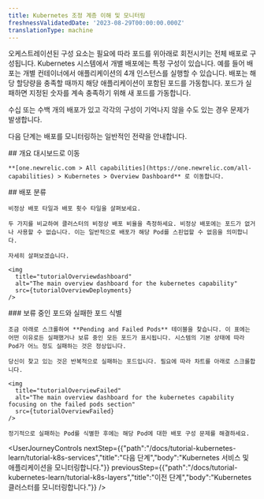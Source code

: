 ```yaml
---
title: Kubernetes 조정 계층 이해 및 모니터링
freshnessValidatedDate: '2023-08-29T00:00:00.000Z'
translationType: machine
---
```





오케스트레이션된 구성 요소는 필요에 따라 포드를 위아래로 회전시키는 전체 배포로 구성됩니다. Kubernetes 시스템에서 개별 배포에는 특정 구성이 있습니다. 예를 들어 배포는 개별 컨테이너에서 애플리케이션의 4개 인스턴스를 실행할 수 있습니다. 배포는 해당 할당량을 충족할 때까지 해당 애플리케이션이 포함된 포드를 가동합니다. 포드가 실패하면 지정된 숫자를 계속 충족하기 위해 새 포드를 가동합니다.

수십 또는 수백 개의 배포가 있고 각각의 구성이 기억나지 않을 수도 있는 경우 문제가 발생합니다.

다음 단계는 배포를 모니터링하는 일반적인 전략을 안내합니다.

<Steps>
  <Step>
    ## 개요 대시보드로 이동

    **[one.newrelic.com > All capabilities](https://one.newrelic.com/all-capabilities) > Kubernetes > Overview Dashboard** 로 이동합니다.  

  </Step>

  <Step>
    ## 배포 분류

    비정상 배포 타일과 배포 횟수 타일을 살펴보세요.

    두 가지를 비교하여 클러스터의 비정상 배포 비율을 측정하세요. 비정상 배포에는 포드가 없거나 사용할 수 없습니다. 이는 일반적으로 배포가 해당 Pod를 스핀업할 수 없음을 의미합니다.

    자세히 살펴보겠습니다.

    <img
      title="tutorialOverviewdashboard"
      alt="The main overview dashboard for the kubernetes capability"
      src={tutorialOverviewDeployments}
    />
  </Step>

  <Step>
    ### 보류 중인 포드와 실패한 포드 식별

    조금 아래로 스크롤하여 **Pending and Failed Pods** 테이블을 찾습니다. 이 표에는 어떤 이유로든 실패했거나 보류 중인 모든 포드가 표시됩니다. 시스템의 기본 상태에 따라 Pod가 어느 정도 실패하는 것은 정상입니다.

    당신이 찾고 있는 것은 반복적으로 실패하는 포드입니다. 필요에 따라 차트를 아래로 스크롤합니다.

    <img
      title="tutorialOverviewFailed"
      alt="The main overview dashboard for the kubernetes capability focusing on the failed pods section"
      src={tutorialOverviewFailed}
    />

    정기적으로 실패하는 Pod를 식별한 후에는 해당 Pod에 대한 배포 구성 문제를 해결하세요.
  </Step>
</Steps>

<UserJourneyControls
  nextStep={{"path":"/docs/tutorial-kubernetes-learn/tutorial-k8s-services","title":"다음 단계","body":"Kubernetes 서비스 및 애플리케이션을 모니터링합니다."}}
  previousStep={{"path":"/docs/tutorial-kubernetes-learn/tutorial-k8s-layers","title":"이전 단계","body":"Kubernetes 클러스터를 모니터링합니다."}}
/>